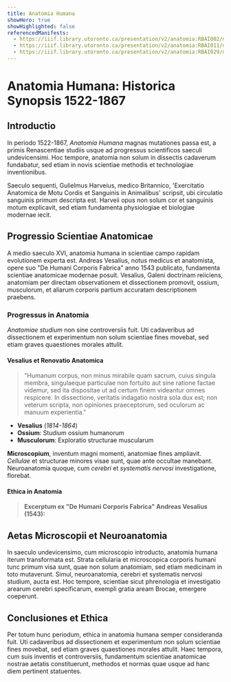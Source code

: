 ```yaml
---
title: Anatomia Humana
showHero: true
showHighlighted: false
referencedManifests:
  - https://iiif.library.utoronto.ca/presentation/v2/anatomia:RBAI002/manifest
  - https://iiif.library.utoronto.ca/presentation/v2/anatomia:RBAI011/manifest
  - https://iiif.library.utoronto.ca/presentation/v2/anatomia:RBAI029/manifest
---
```


# Anatomia Humana: Historica Synopsis 1522-1867

## Introductio

In periodo 1522-1867, *Anatomia Humana* magnas mutationes passa est, a primis Renascentiae studiis usque ad progressus scientificos saeculi undevicensimi. Hoc tempore, anatomia non solum in dissectis cadaverum fundabatur, sed etiam in novis scientiae methodis et technologiae inventionibus. 

Saeculo sequenti, Gulielmus Harveius, medico Britannico, 'Exercitatio Anatomica de Motu Cordis et Sanguinis in Animalibus' scripsit, ubi circulatio sanguinis primum descripta est. Harveii opus non solum cor et sanguinis motum explicavit, sed etiam fundamenta physiologiae et biologiae modernae iecit.

## Progressio Scientiae Anatomicae

A medio saeculo XVI, anatomia humana in scientiae campo rapidam evolutionem experta est. Andreas Vesalius, notus medicus et anatomista, opere suo "De Humani Corporis Fabrica" anno 1543 publicato, fundamenta scientiae anatomicae modernae posuit. Vesalius, Galeni doctrinam reiiciens, anatomiam per directam observationem et dissectionem promovit, ossium, musculorum, et aliarum corporis partium accuratam descriptionem praebens.

### Progressus in Anatomia

*Anatomiae studium* non sine controversiis fuit. Uti cadaveribus ad dissectionem et experimentum non solum scientiae fines movebat, sed etiam graves quaestiones morales attulit.

#### Vesalius et Renovatio Anatomica

> "Humanum corpus, non minus mirabile quam sacrum, cuius singula membra, singulaeque particulae non fortuito aut sine ratione factae videmur, sed ita dispositae ut ad certum finem videantur omnes respicere. In dissectione, veritatis indagatio nostra sola dux est; non veterum scripta, non opiniones praeceptorum, sed oculorum ac manuum experientia."

- **Vesalius** (*1814-1864*)
- **Ossium**: Studium ossium humanorum
- **Musculorum**: Exploratio structurae muscularum

<Viewer iiifContent="https://iiif.library.utoronto.ca/presentation/v2/anatomia:RBAI095/manifest" />

**Microscopium**, inventum magni momenti, anatomiae fines ampliavit. *Cellulae* et structurae minores visae sunt, quae ante occultae manebant. Neuroanatomia quoque, cum *cerebri* et *systematis nervosi* investigatione, florebat.

#### Ethica in Anatomia

> **Excerptum ex "De Humani Corporis Fabrica" Andreas Vesalius (1543):**

<Viewer iiifContent="https://iiif.library.utoronto.ca/presentation/v2/anatomia:RBAI043/manifest" />

## Aetas Microscopii et Neuroanatomia

In saeculo undevicensimo, cum microscopio introducto, anatomia humana iterum transformata est. Strata cellularia et microscopica corporis humani tunc primum visa sunt, quae non solum anatomiam, sed etiam medicinam in toto mutaverunt. Simul, neuroanatomia, cerebri et systematis nervosi studium, aucta est. Hoc tempore, scientiae sicut phrenologia et investigatio arearum cerebri specificarum, exempli gratia aream Brocae, emergere coeperunt.

## Conclusiones et Ethica

Per totum hunc periodum, ethica in anatomia humana semper consideranda fuit. Uti cadaveribus ad dissectionem et experimentum non solum scientiae fines movebat, sed etiam graves quaestiones morales attulit. Haec tempora, cum suis inventis et controversiis, fundamentum scientiae anatomicae nostrae aetatis constituerunt, methodos et normas quae usque ad hanc diem pertinent statuentes.


